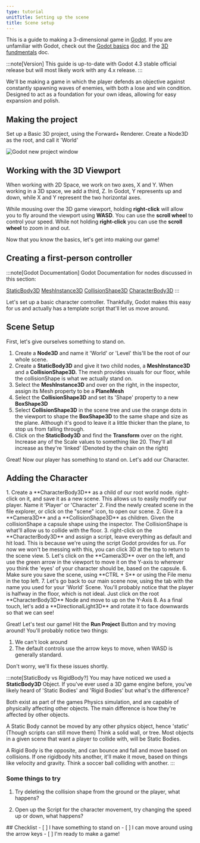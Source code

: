 ```yaml
---
type: tutorial
unitTitle: Setting up the scene
title: Scene setup
---
```



This is a guide to making a 3-dimensional game in [Godot](https://godotengine.org/). If you are unfamiliar with Godot, check out the [Godot basics](/game-design/godot/basics) doc and the [3D fundmentals](/game-design/godot/3d) doc.

:::note[Version]
This guide is up-to-date with Godot 4.3 stable official release but will most likely work with any 4.x release.
:::

We'll be making a game in which the player defends an objective against constantly spawning waves of enemies, with both a lose and win condition. Designed to act as a foundation for your own ideas, allowing for easy expansion and polish.

## Making the project
Set up a Basic 3D project, using the Forward+ Renderer. Create a Node3D as the root, and call it 'World'

![Godot new project window](/src/assets/godot/3DGameGuide/3dgameprojectsetup.png)

## Working with the 3D Viewport

When working with 2D Space, we work on two axes, X and Y. When working in a 3D space, we add a third, Z. In Godot, Y represents up and down, while X and Y represent the two horizontal axes.

While mousing over the 3D game viewport, holding **right-click** will allow you to fly around the viewport using **WASD**. You can use the **scroll wheel** to control your speed. While not holding **right-click** you can use the **scroll wheel** to zoom in and out.

Now that you know the basics, let's get into making our game!

## Creating a first-person controller

:::note[Godot Documentation]
Godot Documentation for nodes discussed in this section: 

[StaticBody3D](https://docs.godotengine.org/en/stable/classes/class_staticbody3d.html) [MeshInstance3D](https://docs.godotengine.org/en/stable/classes/class_meshinstance3d.html) [CollisionShape3D](https://docs.godotengine.org/en/stable/classes/class_collisionshape3d.html) 
[CharacterBody3D](https://docs.godotengine.org/en/stable/classes/class_characterbody3d.html)
:::

Let's set up a basic character controller. Thankfully, Godot makes this easy for us and actually has a template script that'll let us move around.

## Scene Setup

First, let's give ourselves something to stand on.
<Steps>
1. Create a **Node3D** and name it 'World' or 'Level' this'll be the root of our whole scene.
2. Create a **StaticBody3D** and give it two child nodes, a **MeshInstance3D** and a **CollisionShape3D.** The mesh provides visuals for our floor, while the collisionShape is what we actually stand on. 
3. Select the **MeshInstance3D** and over on the right, in the inspector, assign its Mesh property to be a **PlaneMesh**
4. Select the **CollisionShape3D** and set its 'Shape' property to a new **BoxShape3D**
5. Select **CollisionShape3D** in the scene tree and use the orange dots in the viewport to shape the **BoxShape3D** to the same shape and size as the plane. Although it's good to leave it a little thicker than the plane, to stop us from falling through.
6. Click on the **StaticBody3D** and find the **Transform** over on the right. Increase any of the Scale values to something like 20. They'll all increase as they're 'linked' (Denoted by the chain on the right)
</Steps>

Great! Now our player has something to stand on. Let's add our Character.

## Adding the Character
<Steps>
1. Create a **CharacterBody3D** as a child of our root world node. right-click on it, and save it as a new scene. This allows us to easily modify our player. Name it 'Player' or 'Character'
2. Find the newly created scene in the file explorer, or click on the "scene" icon, to open our scene.
2. Give it a **Camera3D** and a **CollisionShape3D** as children. Given the collisionShape a capsule shape using the inspector. The CollisionShape is what'll allow us to collide with the floor.
3. right-click on the **CharacterBody3D** and assign a script, leave everything as default and hit load. This is because we're using the script Godot provides for us. For now we won't be messing with this, you can click 3D at the top to return to the scene view.
5. Let's click on the **Camera3D** over on the left, and use the green arrow in the viewport to move it on the Y-axis to wherever you think the 'eyes' of your character should be, based on the capsule.
6. Make sure you save the scene, using **CTRL + S** or using the File menu in the top left.
7. Let's go back to our main scene now, using the tab with the name you used for your 'World' Scene. You'll probably notice that the player is halfway in the floor, which is not ideal. Just click on the root **CharacterBody3D** Node and move to up on the Y-Axis
8. As a final touch, let's add a **DirectionalLight3D** and rotate it to face downwards so that we can see!
</Steps>

Great! Let's test our game! Hit the **Run Project** Button and try moving around!
You'll probably notice two things:

1. We can't look around
2. The default controls use the arrow keys to move, when WASD is generally standard.

Don't worry, we'll fix these issues shortly.


:::note[StaticBody vs RigidBody?]
You may have noticed we used a **StaticBody3D** Object. If you've ever used a 3D game engine before, you've likely heard of 'Static Bodies' and 'Rigid Bodies' but what's the difference?

Both exist as part of the games Physics simulation, and are capable of physically affecting other objects. The main difference is how they're affected by other objects. 

A Static Body cannot be moved by any other physics object, hence 'static' (Though scripts can still move them) Think a solid wall, or tree. Most objects in a given scene that want a player to collide with, will be Static Bodies.

A Rigid Body is the opposite, and can bounce and fall and move based on collisions. If one rigidbody hits another, it'll make it move, based on things like velocity and gravity. Think a soccer ball colliding with another.
:::
### Some things to try

1. Try deleting the collision shape from the ground or the player, what happens?

2. Open up the Script for the character movement, try changing the speed up or down, what happens?

<Box>
## Checklist
<Checklist>
- [ ] I have something to stand on
- [ ] I can move around using the arrow keys
- [ ] I'm ready to make a game!
</Checklist>
</Box>
